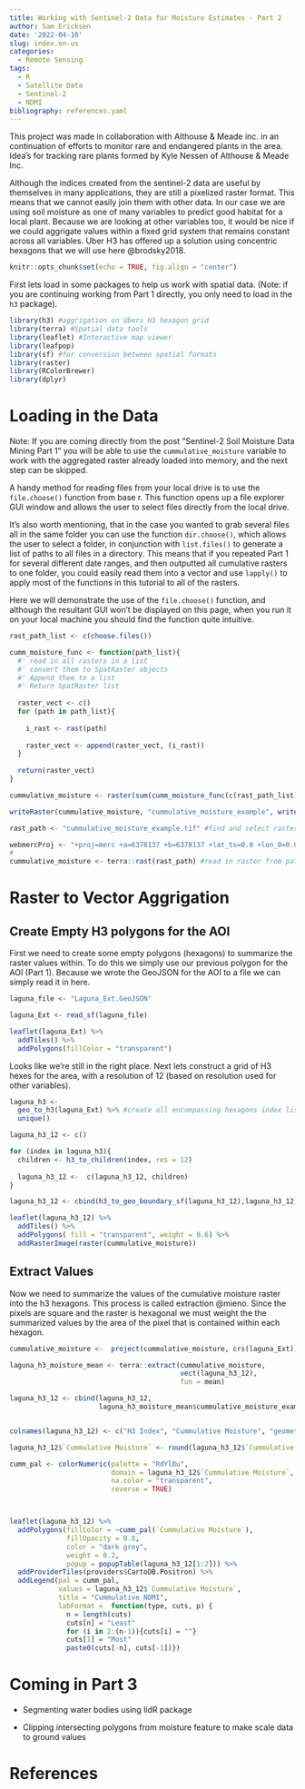 ```yaml
---
title: Working with Sentinel-2 Data for Moisture Estimates - Part 2
author: Sam Ericksen
date: '2022-04-10'
slug: index.en-us
categories:
  - Remote Sensing
tags: 
  - R
  - Satellite Data
  - Sentinel-2
  - NDMI
bibliography: references.yaml
---
```


This project was made in collaboration with Althouse & Meade inc. in an continuation of efforts to monitor rare and endangered plants in the area. Idea's for tracking rare plants formed by Kyle Nessen of Althouse & Meade Inc.

Although the indices created from the sentinel-2 data are useful by themselves in many applications, they are still a pixelized raster format. This means that we cannot easily join them with other data. In our case we are using soil moisture as one of many variables to predict good habitat for a local plant. Because we are looking at other variables too, it would be nice if we could aggrigate values within a fixed grid system that remains constant across all variables. Uber H3 has offered up a solution using concentric hexagons that we will use here @brodsky2018.

```r
knitr::opts_chunk$set(echo = TRUE, fig.align = "center")
```

First lets load in some packages to help us work with spatial data. (Note: if you are continuing working from Part 1 directly, you only need to load in the `h3` package).

```r
library(h3) #aggrigation on Ubers H3 hexagon grid
library(terra) #Spatial data tools
library(leaflet) #Interactive map viewer
library(leafpop)
library(sf) #for conversion between spatial formats
library(raster)
library(RColorBrewer)
library(dplyr)
```

# Loading in the Data

Note: If you are coming directly from the post "Sentinel-2 Soil Moisture Data Mining Part 1" you will be able to use the `cummulative_moisture` variable to work with the aggregated raster already loaded into memory, and the next step can be skipped.

A handy method for reading files from your local drive is to use the `file.choose()` function from base r. This function opens up a file explorer GUI window and allows the user to select files directly from the local drive.

It's also worth mentioning, that in the case you wanted to grab several files all in the same folder you can use the function `dir.choose()`, which allows the user to select a folder, in conjunction with `list.files()` to generate a list of paths to all files in a directory. This means that if you repeated Part 1 for several different date ranges, and then outputted all cumulative rasters to one folder, you could easily read them into a vector and use `lapply()` to apply most of the functions in this tutorial to all of the rasters.

Here we will demonstrate the use of the `file.choose()` function, and although the resultant GUI won't be displayed on this page, when you run it on your local machine you should find the function quite intuitive.

```r
rast_path_list <- c(choose.files())

cumm_moisture_func <- function(path_list){
  #' read in all rasters in a list
  #' convert them to SpatRaster objects
  #' Append them to a list
  #' Return SpatRaster list
  
  raster_vect <- c()
  for (path in path_list){
    
    i_rast <- rast(path)
    
    raster_vect <- append(raster_vect, (i_rast))
  }
  
  return(raster_vect)
}

cummulative_moisture <- raster(sum(cumm_moisture_func(c(rast_path_list)), na.rm = TRUE))

writeRaster(cummulative_moisture, "cummulative_moisture_example", writeFormats()[24])
```

```r
rast_path <- "cummulative_moisture_example.tif" #find and select raster, create char vector of path to raster

webmercProj <- "+proj=merc +a=6378137 +b=6378137 +lat_ts=0.0 +lon_0=0.0 +x_0=0.0 +y_0=0 +k=1.0 +units=m +nadgrids=@null +wktext  +no_defs" # crs from previous exercise
# 
cummulative_moisture <- terra::rast(rast_path) #read in raster from path from previous exercise

```

# Raster to Vector Aggrigation

## Create Empty H3 polygons for the AOI

First we need to create some empty polygons (hexagons) to summarize the raster values within. To do this we simply use our previous polygon for the AOI (Part 1). Because we wrote the GeoJSON for the AOI to a file we can simply read it in here.

```r
laguna_file <- "Laguna_Ext.GeoJSON"

laguna_Ext <- read_sf(laguna_file)

leaflet(laguna_Ext) %>% 
  addTiles() %>% 
  addPolygons(fillColor = "transparent")
```

Looks like we're still in the right place. Next lets construct a grid of H3 hexes for the area, with a resolution of 12 (based on resolution used for other variables).

```r

laguna_h3 <- 
  geo_to_h3(laguna_Ext) %>% #create all encompassing hexagons index list
  unique()

laguna_h3_12 <- c()

for (index in laguna_h3){
  children <- h3_to_children(index, res = 12)
  
  laguna_h3_12 <-  c(laguna_h3_12, children)
}

laguna_h3_12 <- cbind(h3_to_geo_boundary_sf(laguna_h3_12),laguna_h3_12)[laguna_Ext, ] #retain an attribute of the h3 index

leaflet(laguna_h3_12) %>% 
  addTiles() %>% 
  addPolygons( fill = "transparent", weight = 0.6) %>% 
  addRasterImage(raster(cummulative_moisture))
```

## Extract Values

Now we need to summarize the values of the cumulative moisture raster into the h3 hexagons. This process is called extraction @mieno. Since the pixels are square and the raster is hexagonal we must weight the the summarized values by the area of the pixel that is contained within each hexagon.

```r

cummulative_moisture <-  project(cummulative_moisture, crs(laguna_Ext))

laguna_h3_moisture_mean <- terra::extract(cummulative_moisture, 
                                          vect(laguna_h3_12), 
                                          fun = mean)

laguna_h3_12 <- cbind(laguna_h3_12,
                      laguna_h3_moisture_mean$cummulative_moisture_example)


colnames(laguna_h3_12) <- c("H3 Index", "Cummulative Moisture", "geometry")

laguna_h3_12$`Cummulative Moisture` <- round(laguna_h3_12$`Cummulative Moisture`)

cumm_pal <- colorNumeric(palette = "RdYlBu",
                         domain = laguna_h3_12$`Cummulative Moisture`, 
                         na.color = "transparent", 
                         reverse = TRUE)



leaflet(laguna_h3_12) %>% 
  addPolygons(fillColor = ~cumm_pal(`Cummulative Moisture`), 
              fillOpacity = 0.8, 
              color = "dark grey", 
              weight = 0.2,
              popup = popupTable(laguna_h3_12[1:2])) %>% 
  addProviderTiles(providers$CartoDB.Positron) %>% 
  addLegend(pal = cumm_pal,
            values = laguna_h3_12$`Cummulative Moisture`,
            title = "Cummulative NDMI",
            labFormat =  function(type, cuts, p) {
              n = length(cuts) 	
              cuts[n] = "Least" 	
              for (i in 2:(n-1)){cuts[i] = ""}
              cuts[1] = "Most"	
              paste0(cuts[-n], cuts[-1])})
```

# Coming in Part 3

-   Segmenting water bodies using lidR package

-   Clipping intersecting polygons from moisture feature to make scale data to ground values

# References
